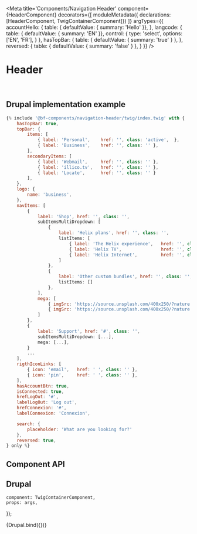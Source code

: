 

<Meta
    title='Components/Navigation Header'
    component={HeaderComponent}
    decorators={[
        moduleMetadata({ declarations: [HeaderComponent, TwigContainerComponent]})
    ]}
    argTypes={{
        accountHello: {
            table: { defaultValue: { summary: 'Hello' }},
        },
        langcode: {
            table: { defaultValue: { summary: 'EN' }},
            control: {
                type: 'select',
                options: ['EN', 'FR'],
            }
        },
        hasTopBar: {
            table: { defaultValue: { summary: 'true' } },
        },
        reversed: {
            table: { defaultValue: { summary: 'false' } },
        }
    }}
/>


# Header

<br/>



## Drupal implementation example

```jsx
{% include '@bf-components/navigation-header/twig/index.twig' with {
    hasTopBar: true,
    topBar: {
        items: [
            { label: 'Personal',    href: '', class: 'active',  },
            { label: 'Business',    href: '', class: '' },
        ],
        secondaryItems: [
            { label: 'Webmail',     href: '', class: '' },
            { label: 'illico.tv',   href: '', class: '' },
            { label: 'Locate',      href: '', class: '' }
        ],
    },
    logo: {
        name: 'business',
    },
    navItems: [
        {
            label: 'Shop', href: '', class: '',
            subItemsMultiDropdown: [
                {
                    label: 'Helix plans', href: '', class: '',
                    listItems: [
                        { label: 'The Helix experience',   href: '', class: '' },
                        { label: 'Helix TV',               href: '', class: '' },
                        { label: 'Helix Internet',         href: '', class: '' },
                    ]
                },
                {
                    label: 'Other custom bundles', href: '', class: '',
                    listItems: []
                },
            ],
            mega: [
                { imgSrc: 'https://source.unsplash.com/400x250/?nature', imgAlt: 'Thumbnail', href: '#', title: '', text: '' },
                { imgSrc: 'https://source.unsplash.com/400x250/?nature', imgAlt: 'Thumbnail', href: '#', title: '', text: '' },
            ]
        },
        {
            label: 'Support', href: '#', class: '',
            subItemsMultiDropdown: [...],
            mega: [...],
        }
        ...
    ],
    rigthIconLinks: [
        { icon: 'email',   href: ' ', class: '' },
        { icon: 'pin',     href: ' ', class: '' },
    ],
    hasAccountBtn: true,
    isConnected: true,
    hrefLogOut: '#',
    labelLogOut: 'Log out',
    hrefConnexion: '#',
    labelConnexion: 'Connexion',

    search: {
        placeholder: 'What are you looking for?'
    },
    reversed: true,
} only %}
```



## Component API

<ArgsTable of={HeaderComponent} />



## Drupal

    component: TwigContainerComponent,
    props: args,
});

<Canvas withSource='none'>
    <Story
        name='Drupal'
        args={{
            elementPath: 'components/navigation-header/_doc/template.drupal',
            topBar_items,
            topBar_secondaryItems,
            logo: {
                name: 'videotron',
                href: '/',
            },
            rigthIconLinks,
        }}
        height='500px'
    >
        {Drupal.bind({})}
    </Story>
</Canvas>